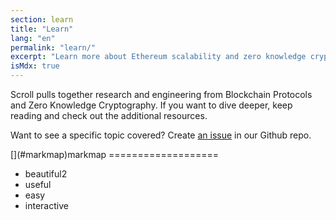 ```yaml
---
section: learn
title: "Learn"
lang: "en"
permalink: "learn/"
excerpt: "Learn more about Ethereum scalability and zero knowledge cryptography."
isMdx: true
---
```



Scroll pulls together research and engineering from Blockchain Protocols and Zero Knowledge Cryptography. If you want to dive deeper, keep reading and check out the additional resources.

Want to see a specific topic covered? Create [an issue](https://github.com/scroll-tech/scroll-documentation/issues/new?assignees=&labels=new+content%2Ctriage&projects=&template=new_content.yml&title=%5BNew+Content%5D%3A+%3Cyour-title-here%3E) in our Github repo.

<MarkmapView>
[](#markmap)markmap
===================

- beautiful2
- useful
- easy
- interactive

</MarkmapView>

<div class="navs" class="flex flex-col flex-wrap items-center md:flex-row md:gap-8 md:items-start">
  <NavCard
    icon="/svgs/home-technology.svg"
    name="Ethereum & Protocols"
    content="Understand the Ethereum ecosystem and how Scroll fits in."
    link="/en/learn/the-scalability-problem"
  />
  <NavCard
    icon="/svgs/home-learn.svg"
    name="Zero Knowledge"
    content="Learn about zero knowledge cryptography and its applications."
    link="/en/learn/zero-knowledge/introduction-to-zero-knowledge"
  />
</div>
